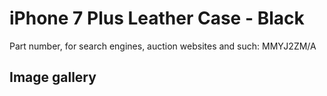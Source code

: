
# iPhone 7 Plus Leather Case - Black

Part number, for search engines, auction websites and such: MMYJ2ZM/A

## Image gallery

<div style={{ width: '100%', maxWidth: '768px' }}>
<GalleryComponent
    images={[
      {
        original: "/everysource/MMYJ2.webp",
        thumbnail: "/everypreview/MMYJ2.webp",
      },
      {
        original: "/everysource/MMYJ2_AV1_GOLD.webp",
        thumbnail: "/everypreview/MMYJ2_AV1_GOLD.webp",
      },
      {
        original: "/everysource/MMYJ2_AV1_JET_BLACK.webp",
        thumbnail: "/everypreview/MMYJ2_AV1_JET_BLACK.webp",
      },
      {
        original: "/everysource/MMYJ2_AV1_RED.webp",
        thumbnail: "/everypreview/MMYJ2_AV1_RED.webp",
      },
      {
        original: "/everysource/MMYJ2_AV1_SILVER.webp",
        thumbnail: "/everypreview/MMYJ2_AV1_SILVER.webp",
      },
      {
        original: "/everysource/MMYJ2_AV2.webp",
        thumbnail: "/everypreview/MMYJ2_AV2.webp",
      }
    ]}
  />
</div>